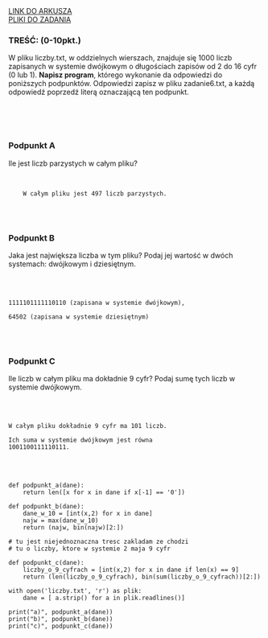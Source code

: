 
<div className="box_link"><a className="link  link_materials" target="_blank" href="https://cke.gov.pl/images/_EGZAMIN_MATURALNY_OD_2015/Arkusze_egzaminacyjne/2011/R/inf_pr_ii.pdf">LINK DO ARKUSZA</a>
<br/>
<a className="link  link_materials" href="https://cke.gov.pl/images/_EGZAMIN_MATURALNY_OD_2015/Arkusze_egzaminacyjne/2011/Dane_PR.rar"> PLIKI DO ZADANIA</a>

<br/>
</div>

### TREŚĆ: (0-10pkt.)
W pliku liczby.txt, w oddzielnych wierszach, znajduje się 1000 liczb zapisanych
w systemie dwójkowym o długościach zapisów od 2 do 16 cyfr (0 lub 1).
<b>Napisz program</b>, którego wykonanie da odpowiedzi do poniższych podpunktów.
Odpowiedzi zapisz w pliku zadanie6.txt, a każdą odpowiedź poprzedź literą
oznaczającą ten podpunkt.


<br/><br/><br/>

### Podpunkt A
Ile jest liczb parzystych w całym pliku?

<br/>
<Dropdown title="ODPOWIEDŹ">
<Code>
    W całym pliku jest 497 liczb parzystych.
</Code>
</Dropdown>

<br/><br/>

### Podpunkt B
Jaka jest największa liczba w tym pliku? Podaj jej wartość w dwóch systemach:
dwójkowym i dziesiętnym.

<br/>
<br/>

<Dropdown title="ODPOWIEDŹ">
<Code>
1111101111110110 (zapisana w systemie dwójkowym), <br/>
64502 (zapisana w systemie dziesiętnym)
</Code>
</Dropdown>

<br/><br/>

### Podpunkt C
Ile liczb w całym pliku ma dokładnie 9 cyfr? Podaj sumę tych liczb w systemie
dwójkowym. 

<br/>
<br/>
<Dropdown title="ODPOWIEDŹ">
<Code>
W całym pliku dokładnie 9 cyfr ma 101 liczb. <br/>
Ich suma w systemie dwójkowym jest równa
1001100111110111.
</Code>
</Dropdown>

<br/><br/>
<Dropdown title="PRZYKŁADOWE ROZWIĄZANIE CAŁEGO ZADANIA">

```
def podpunkt_a(dane):
    return len([x for x in dane if x[-1] == '0'])

def podpunkt_b(dane):
    dane_w_10 = [int(x,2) for x in dane]
    najw = max(dane_w_10)
    return (najw, bin(najw)[2:])

# tu jest niejednoznaczna tresc zakladam ze chodzi 
# tu o liczby, ktore w systemie 2 maja 9 cyfr

def podpunkt_c(dane):
    liczby_o_9_cyfrach = [int(x,2) for x in dane if len(x) == 9]
    return (len(liczby_o_9_cyfrach), bin(sum(liczby_o_9_cyfrach))[2:])

with open('liczby.txt', 'r') as plik:
    dane = [ a.strip() for a in plik.readlines()]

print("a)", podpunkt_a(dane))
print("b)", podpunkt_b(dane))
print("c)", podpunkt_c(dane))
```

</Dropdown>



